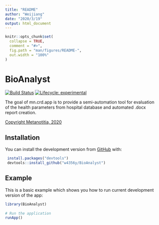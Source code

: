 ```yaml
---
title: "README"
author: "Weijiang"
date: "2020/3/19"
output: html_document
---
```



```r
knitr::opts_chunk$set(
  collapse = TRUE,
  comment = "#>",
  fig.path = "man/figures/README-",
  out.width = "100%"
)
```
# BioAnalyst

<!-- badges: start -->
[![Build Status](https://travis-ci.com/kbajdzienko/mn.crd.app.svg?token=EXLmQ5prppsE3ZXzWHeJ&branch=master)](https://travis-ci.com/kbajdzienko/mn.crd.app)
[![Lifecycle: experimental](https://img.shields.io/badge/lifecycle-experimental-orange.svg)](https://www.tidyverse.org/lifecycle/#experimental)
<!-- badges: end -->

The goal of mn.crd.app is to provide a semi-automation tool for evaluation of the health parameters from hospital database and 
automated .docx report creation.

[Copyright Metanotitia, 2020](/LICENSE.md)

## Installation


You can install the development version from [GitHub](https://github.com/) with:

```r
 install.packages("devtools")
 devtools::install_github("w4356y/BioAnalyst")
```
## Example

This is a basic example which shows you how to run current development version of the app:

```r
library(BioAnalyst)
 
# Run the application
runApp()
```